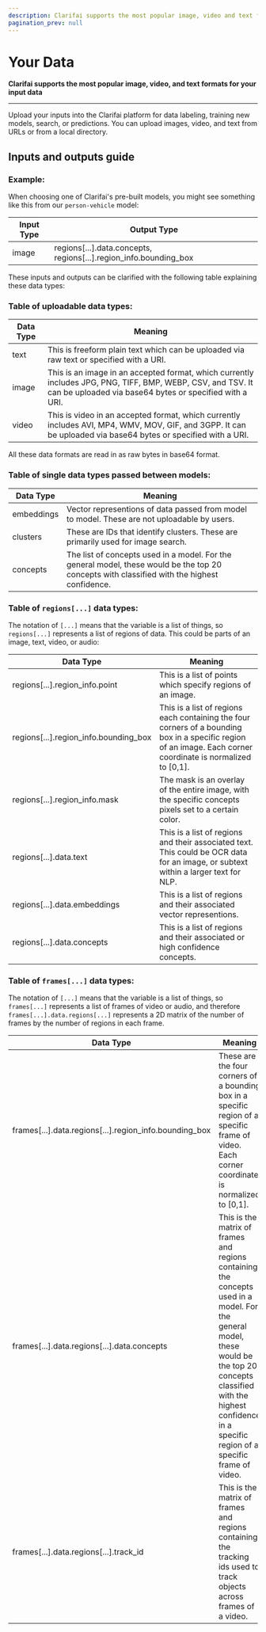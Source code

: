 ```yaml
---
description: Clarifai supports the most popular image, video and text formats for your input data
pagination_prev: null
---
```


# Your Data

**Clarifai supports the most popular image, video, and text formats for your input data**
<hr />

Upload your inputs into the Clarifai platform for data labeling, training new models, search, or predictions. You can upload images, video, and text from URLs or from a local directory.

## Inputs and outputs guide

### Example:

When choosing one of Clarifai's pre-built models, you might see something like this from our `person-vehicle` model:


Input Type    | Output Type
------------- | -------------
image        | regions[...].data.concepts, regions[...].region\_info.bounding\_box

These inputs and outputs can be clarified with the following table explaining these data types:

### Table of uploadable data types:

Data Type  | Meaning
---------- | -------------
text  | This is freeform plain text which can be uploaded via raw text or specified with a URI.
image | This is an image in an accepted format, which currently includes JPG, PNG, TIFF, BMP, WEBP, CSV, and TSV. It can be uploaded via base64 bytes or specified with a URI.
video | This is video in an accepted format, which currently includes AVI, MP4, WMV, MOV, GIF, and 3GPP. It can be uploaded via base64 bytes or specified with a URI.


All these data formats are read in as raw bytes in base64 format.

### Table of single data types passed between models:

Data Type  | Meaning
---------- | -------------
embeddings | Vector representions of data passed from model to model. These are not uploadable by users.
clusters | These are IDs that identify clusters. These are primarily used for image search.
concepts | The list of concepts used in a model. For the general model, these would be the top 20 concepts with classified with the highest confidence.

### Table of `regions[...]` data types:

The notation of `[...]` means that the variable is a list of things, so `regions[...]` represents a list of regions of data. This could be parts of an image, text, video, or audio:

Data Type     | Meaning
------------- | -------------
regions[...].region_info.point  | This is a list of points which specify regions of an image.
regions[...].region_info.bounding\_box  | This is a list of regions each containing the four corners of a bounding box in a specific region of an image. Each corner coordinate is normalized to [0,1].
regions[...].region_info.mask |  The mask is an overlay of the entire image, with the specific concepts pixels set to a certain color.
regions[...].data.text | This is a list of regions and their associated text. This could be OCR data for an image, or subtext within a larger text for NLP.
regions[...].data.embeddings |  This is a list of regions and their associated vector representions.
regions[...].data.concepts | This is a list of regions and their associated or high confidence concepts.

### Table of `frames[...]` data types:

The notation of `[...]` means that the variable is a list of things, so `frames[...]` represents a list of frames of video or audio, and therefore `frames[...].data.regions[...]` represents a 2D matrix of the number of frames by the number of regions in each frame.

Data Type     | Meaning
------------- | -------------
frames[...].data.regions[...].region\_info.bounding\_box | These are the four corners of a bounding box in a specific region of a specific frame of video. Each corner coordinate is normalized to [0,1].
frames[...].data.regions[...].data.concepts | This is the matrix of frames and regions containing the  concepts used in a model. For the general model, these would be the top 20 concepts classified with the highest confidence in a specific region of a specific frame of video.
frames[...].data.regions[...].track_id |  This is the matrix of frames and regions containing the tracking ids used to track objects across frames of a video.


<DocCardList items={useCurrentSidebarCategory().items}/>
